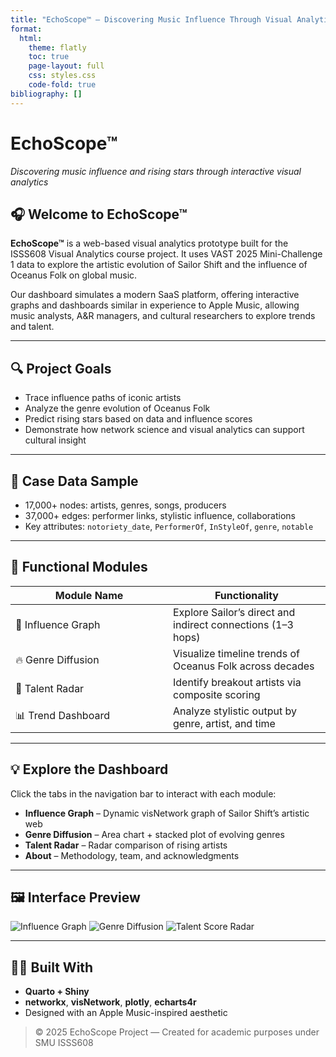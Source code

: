 ```yaml
---
title: "EchoScope™ — Discovering Music Influence Through Visual Analytics"
format:
  html:
    theme: flatly
    toc: true
    page-layout: full
    css: styles.css
    code-fold: true
bibliography: []
---
```


```{=html}
<div class="hero-banner">
  <h1>EchoScope™</h1>
  <p><em>Discovering music influence and rising stars through interactive visual analytics</em></p>
</div>
```

## 🎧 Welcome to EchoScope™

**EchoScope™** is a web-based visual analytics prototype built for the ISSS608 Visual Analytics course project. It uses VAST 2025 Mini-Challenge 1 data to explore the artistic evolution of Sailor Shift and the influence of Oceanus Folk on global music.

Our dashboard simulates a modern SaaS platform, offering interactive graphs and dashboards similar in experience to Apple Music, allowing music analysts, A&R managers, and cultural researchers to explore trends and talent.

------------------------------------------------------------------------

## 🔍 Project Goals

-   Trace influence paths of iconic artists
-   Analyze the genre evolution of Oceanus Folk
-   Predict rising stars based on data and influence scores
-   Demonstrate how network science and visual analytics can support cultural insight

------------------------------------------------------------------------

## 📂 Case Data Sample

-   17,000+ nodes: artists, genres, songs, producers
-   37,000+ edges: performer links, stylistic influence, collaborations
-   Key attributes: `notoriety_date`, `PerformerOf`, `InStyleOf`, `genre`, `notable`

------------------------------------------------------------------------

## 🧩 Functional Modules

| Module Name | Functionality |
|----|----|
| 🎼 Influence Graph | Explore Sailor's direct and indirect connections (1–3 hops) |
| 🔥 Genre Diffusion | Visualize timeline trends of Oceanus Folk across decades |
| 🚀 Talent Radar | Identify breakout artists via composite scoring |
| 📊 Trend Dashboard | Analyze stylistic output by genre, artist, and time |

------------------------------------------------------------------------

## 💡 Explore the Dashboard

Click the tabs in the navigation bar to interact with each module:

-   **Influence Graph** – Dynamic visNetwork graph of Sailor Shift's artistic web
-   **Genre Diffusion** – Area chart + stacked plot of evolving genres
-   **Talent Radar** – Radar comparison of rising artists
-   **About** – Methodology, team, and acknowledgments

------------------------------------------------------------------------

## 🖼️ Interface Preview

```{=html}
<div class="screenshot-section">
  <img src="images/influence-preview.png" alt="Influence Graph" class="screenshot">
  <img src="images/genre-preview.png" alt="Genre Diffusion" class="screenshot">
  <img src="images/radar-preview.png" alt="Talent Score Radar" class="screenshot">
</div>
```

------------------------------------------------------------------------

## 👨‍🎓 Built With

-   **Quarto + Shiny**
-   **networkx**, **visNetwork**, **plotly**, **echarts4r**
-   Designed with an Apple Music-inspired aesthetic

> © 2025 EchoScope Project — Created for academic purposes under SMU ISSS608
